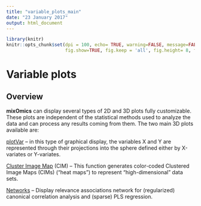 ```yaml
---
title: "variable_plots_main"
date: "23 January 2017"
output: html_document
---
```


```r
library(knitr)
knitr::opts_chunk$set(dpi = 100, echo= TRUE, warning=FALSE, message=FALSE, #dev = 'jpeg',
                      fig.show=TRUE, fig.keep = 'all', fig.height= 8, fig.width=9)
```

# Variable plots

## Overview

**mixOmics** can display several types of 2D and 3D plots fully customizable. These plots are independent of the statistical methods used to analyze the data and can process any results coming from them. The two main 3D plots available are:

[plotVar](http://mixomics.org/graphics/sample-plot/plotvar/) – in this type of graphical display, the variables X and Y are represented through their projections into the sphere defined either by X-variates or Y-variates.

[Cluster Image Map](http://mixomics.org/graphics/variable-plots/cim/) (CIM) – This function generates color-coded Clustered Image Maps (CIMs) (“heat maps”) to  represent “high-dimensional” data sets.

[Networks](http://mixomics.org/graphics/variable-plots/networks/) – Display relevance associations network for (regularized) canonical correlation analysis and (sparse) PLS regression.